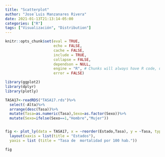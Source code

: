 ```yaml
---
title: "Scatterplot"
author: "Jose´Luis Manzanares Rivera"
date: 2021-01-13T21:13:14-05:00
categories: ["R"]
tags: ["Visualización", "Distribution"]
---
```

```r
knitr::opts_chunk$set(eval = TRUE, 
                      echo = FALSE, 
                      cache = FALSE,
                      include = TRUE,
                      collapse = FALSE,
                      dependson = NULL,
                      engine = "R", # Chunks will always have R code, unless noted
                      error = FALSE)                     

```


```r

library(ggplot2)
library(dplyr)
library(plotly)
```

```r

TASA17<-readRDS("TASA17.rds")%>%
  select(-Alta)%>%
  arrange(desc(Tasa))%>%
  mutate(Tasa=as.numeric(Tasa),Sexo=as.factor(Sexo))%>%
  mutate(Sexo=ifelse(Sexo==1,"Hombre","Mujer"))


fig <- plot_ly(data = TASA17, x = ~reorder(Estado,Tasa), y = ~Tasa, type = 'scatter', color = ~Sexo, colors = "Set1")%>%
  layout(xaxis = list(title = "Estados"),
  yaxis = list (title = "Tasa de  mortalidad por 100 hab."))

fig



```



